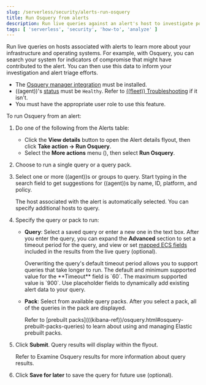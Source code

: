 ```yaml
---
slug: /serverless/security/alerts-run-osquery
title: Run Osquery from alerts
description: Run live queries against an alert's host to investigate potential security threats and system compromises.
tags: [ 'serverless', 'security', 'how-to', 'analyze' ]
---
```


<div id="alerts-run-osquery"></div>

Run live queries on hosts associated with alerts to learn more about your infrastructure and operating systems. For example, with Osquery, you can search your system for indicators of compromise that might have contributed to the alert. You can then use this data to inform your investigation and alert triage efforts.

<DocCallOut title="Requirements">

* The [Osquery manager integration](((kibana-ref))/manage-osquery-integration.html) must be installed.
* ((agent))'s [status](((fleet-guide))/monitor-elastic-agent.html) must be `Healthy`. Refer to [((fleet)) Troubleshooting](((fleet-guide))/fleet-troubleshooting.html) if it isn't.
* You must have the appropriate user role to use this feature.

</DocCallOut>

To run Osquery from an alert:

1. Do one of the following from the Alerts table:
    * Click the **View details** button to open the Alert details flyout, then click **Take action → Run Osquery**.
    * Select the **More actions** menu (<DocIcon type="boxesHorizontal" title="Actions menu icon" />), then select **Run Osquery**.
1. Choose to run a single query or a query pack.
1. Select one or more ((agent))s or groups to query. Start typing in the search field to get suggestions for ((agent))s by name, ID, platform, and policy.

    <DocCallOut title="Note">
    The host associated with the alert is automatically selected. You can specify additional hosts to query.
    </DocCallOut>

1. Specify the query or pack to run:
    * **Query**: Select a saved query or enter a new one in the text box. After you enter the query, you can expand the **Advanced** section to set a timeout period for the query, and view or set [mapped ECS fields](((kibana-ref))/osquery.html#osquery-map-fields) included in the results from the live query (optional). 

        <DocCallOut title="Note">
        Overwriting the query's default timeout period allows you to support queries that take longer to run. The default and minimum supported value for the **Timeout** field is `60`. The maximum supported value is `900`. 
        </DocCallOut>

        <DocCallOut title="Tip">
        Use <DocLink slug="/serverless/security/osquery-placeholder-fields">placeholder fields</DocLink> to dynamically add existing alert data to your query. 
        </DocCallOut>

    * **Pack**: Select from available query packs. After you select a pack, all of the queries in the pack are displayed.

        <DocCallOut title="Tip">
        Refer to [prebuilt packs](((kibana-ref))/osquery.html#osquery-prebuilt-packs-queries) to learn about using and managing Elastic prebuilt packs.
        </DocCallOut>

        <DocImage size="xl" url="../images/alerts-run-osquery/-osquery-setup-query.png" alt="Shows how to set up a single query" />
        

1. Click **Submit**. Query results will display within the flyout.

    <DocCallOut title="Note">
    Refer to <DocLink slug="/serverless/security/examine-osquery-results">Examine Osquery results</DocLink> for more information about query results.
    </DocCallOut>

1. Click **Save for later** to save the query for future use (optional).

